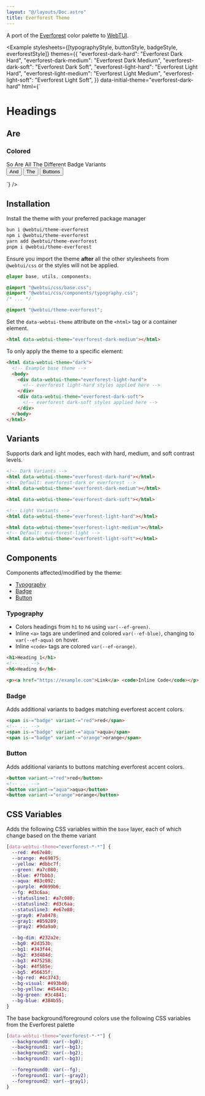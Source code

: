 ```yaml
---
layout: "@/layouts/Doc.astro"
title: Everforest Theme
---
```



A port of the [Everforest](https://github.com/morhetz/everforest) color palette to [WebTUI](https://github.com/webtui/webtui).

<Example
  stylesheets={[typographyStyle, buttonStyle, badgeStyle, everforestStyle]}
  themes={{
    "everforest-dark-hard": "Everforest Dark Hard",
    "everforest-dark-medium": "Everforest Dark Medium",
    "everforest-dark-soft": "Everforest Dark Soft",
    "everforest-light-hard": "Everforest Light Hard",
    "everforest-light-medium": "Everforest Light Medium",
    "everforest-light-soft": "Everforest Light Soft",
  }}
  data-initial-theme="everforest-dark-hard"
  html={`
<h1>Headings</h1>
<h2>Are</h2>
<h3>Colored</h3>
<span is-="badge" variant-="red">So</span>
<span is-="badge" variant-="green">Are</span>
<span is-="badge" variant-="yellow">All</span>
<span is-="badge" variant-="blue">The</span>
<span is-="badge" variant-="purple">Different</span>
<span is-="badge" variant-="aqua">Badge</span>
<span is-="badge" variant-="orange">Variants</span><br/>
<button variant-="green">And</button>
<button variant-="orange">The</button>
<button variant-="yellow">Buttons</button>

`}
/>

## Installation

Install the theme with your preferred package manager

```bash
bun i @webtui/theme-everforest
npm i @webtui/theme-everforest
yarn add @webtui/theme-everforest
pnpm i @webtui/theme-everforest
```

Ensure you import the theme **after** all the other stylesheets from `@webtui/css` or the styles will not be applied.

```css
@layer base, utils, components;

@import "@webtui/css/base.css";
@import "@webtui/css/components/typography.css";
/* ... */

@import "@webtui/theme-everforest";
```

Set the `data-webtui-theme` attribute on the `<html>` tag or a container element.

```html
<html data-webtui-theme="everforest-dark-medium"></html>
```

To only apply the theme to a specific element:

```html
<html data-webtui-theme="dark">
  <!-- Example base theme -->
  <body>
    <div data-webtui-theme="everforest-light-hard">
      <!-- everforest light-hard styles applied here -->
    </div>
    <div data-webtui-theme="everforest-dark-soft">
      <!-- everforest dark-soft styles applied here -->
    </div>
  </body>
</html>
```

## Variants

Supports dark and light modes, each with hard, medium, and soft contrast levels.

```html
<!-- Dark Variants -->
<html data-webtui-theme="everforest-dark-hard"></html>
<!-- Default: everforest-dark or everforest -->
<html data-webtui-theme="everforest-dark-medium"></html>

<html data-webtui-theme="everforest-dark-soft"></html>

<!-- Light Variants -->
<html data-webtui-theme="everforest-light-hard"></html>

<html data-webtui-theme="everforest-light-medium"></html>
<!-- Default: everforest-light -->
<html data-webtui-theme="everforest-light-soft"></html>
```

## Components

Components affected/modified by the theme:

- [Typography](#typography)
- [Badge](#badge)
- [Button](#button)

### Typography

- Colors headings from `h1` to `h6` using `var(--ef-green)`.
- Inline `<a>` tags are underlined and colored `var(--ef-blue)`, changing to `var(--ef-aqua)` on hover.
- Inline `<code>` tags are colored `var(--ef-orange)`.

```html
<h1>Heading 1</h1>
<!-- ... -->
<h6>Heading 6</h6>

<p><a href="https://example.com">Link</a> <code>Inline Code</code></p>
```

### Badge

Adds additional variants to badges matching everforest accent colors.

```html
<span is-="badge" variant-="red">red</span>
<!-- ... -->
<span is-="badge" variant-="aqua">aqua</span>
<span is-="badge" variant-="orange">orange</span>
```

### Button

Adds additional variants to buttons matching everforest accent colors.

```html
<button variant-="red">red</button>
<!-- ... -->
<button variant-="aqua">aqua</button>
<button variant-="orange">orange</button>
```

## CSS Variables

Adds the following CSS variables within the `base` layer, each of which change based on the theme variant

```css
[data-webtui-theme="everforest-*-*"] {
  --red: #e67e80;
  --orange: #e69875;
  --yellow: #dbbc7f;
  --green: #a7c080;
  --blue: #7fbbb3;
  --aqua: #83c092;
  --purple: #d699b6;
  --fg: #d3c6aa;
  --statusline1: #a7c080;
  --statusline2: #d3c6aa;
  --statusline3: #e67e80;
  --gray0: #7a8478;
  --gray1: #859289;
  --gray2: #9da9a0;

  --bg-dim: #232a2e;
  --bg0: #2d353b;
  --bg1: #343f44;
  --bg2: #3d484d;
  --bg3: #475258;
  --bg4: #4f585e;
  --bg5: #56635f;
  --bg-red: #4c3743;
  --bg-visual: #493b40;
  --bg-yellow: #45443c;
  --bg-green: #3c4841;
  --bg-blue: #384b55;
}
```

The base background/foreground colors use the following CSS variables from the Everforest palette

```css
[data-webtui-theme="everforest-*-*"] {
  --background0: var(--bg0);
  --background1: var(--bg1);
  --background2: var(--bg2);
  --background3: var(--bg3);

  --foreground0: var(--fg);
  --foreground1: var(--gray2);
  --foreground2: var(--gray1);
}
```
